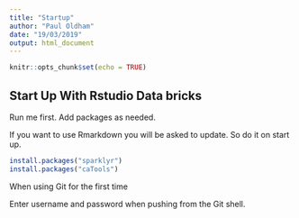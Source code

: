 ```yaml
---
title: "Startup"
author: "Paul Oldham"
date: "19/03/2019"
output: html_document
---
```


```r
knitr::opts_chunk$set(echo = TRUE)
```

## Start Up With Rstudio Data bricks

Run me first. 
Add packages as needed.

If you want to use Rmarkdown you will be asked to update. So do it on start up. 

```r
install.packages("sparklyr")
install.packages("caTools")
```

When using Git for the first time

Enter username and password when pushing from the Git shell. 